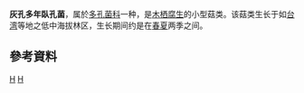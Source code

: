 {{Speciesbox
| taxon = Perenniporia tephropora 
| authority = (Mont.) Ryvarden
}}

'''灰孔多年臥孔菌'''，属於[[多孔菌科|多孔菌科]]一种，是[[木栖腐生|木栖腐生]]的小型菇类。该菇类生长于如[[台湾|台湾]]等地之低中海拔林区，生长期间约是在[[春|春]][[夏|夏]]两季之间。

== 參考資料 ==
{{Reflist}}

{{fungus-stub}}
{{Taxonbar}}
[[Category:多孔菌科|H]]
[[Category:多年臥孔菌属|H]]